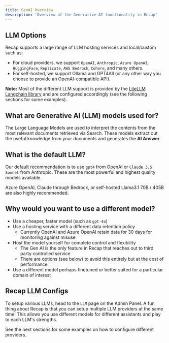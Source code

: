 ```yaml
---
title: GenAI Overview
description: 'Overview of the Generative AI functionality in Recap'
---
```


## LLM Options
Recap supports a large range of LLM hosting services and local/custom such as:

- For cloud providers, we support `OpenAI`, `Anthropic`, `Azure OpenAI`, `HuggingFace`, `Replicate`, `AWS Bedrock`, `Cohere`, and many others.
- For self-hosted, we support Ollama and GPT4All (or any other way you choose to provide an OpenAI-compatible API).

**Note:** Most of the different LLM support is provided by the [LiteLLM Langchain library](https://python.langchain.com/docs/integrations/chat/litellm)
and are configured accordingly (see the following sections for some examples).


## What are Generative AI (LLM) models used for?
The Large Language Models are used to interpret the contents from the most relevant documents retrieved via Search.
These models extract out the useful knowledge from your documents and generates the **AI Answer**.


## What is the default LLM?
Our default recommendation is to use `gpt4` from OpenAI or `Claude 3.5 Sonnet` from Anthropic. These are the most powerful and highest quality models available.

Azure OpenAI, Claude through Bedrock, or self-hosted Llama3.1 70B / 405B are also highly recommended. 

## Why would you want to use a different model?
- Use a cheaper, faster model (such as `gpt-4o`)
- Use a hosting service with a different data retention policy
    - Currently OpenAI and Azure OpenAI retain data for 30 days for monitoring against misuse
- Host the model yourself for complete control and flexibility
    - The Gen AI is the only feature in Recap that reaches out to third party controlled service
    - There are options (see below) to avoid this entirely but at the cost of performance
- Use a different model perhaps finetuned or better suited for a particular domain of interest


## Recap LLM Configs
To setup various LLMs, head to the `LLM` page on the Admin Panel. A fun thing about Recap is that 
you can setup multiple LLM providers at the same time! This allows you use different models for different
assistants and play to each LLM's strengths.

See the next sections for some examples on how to configure different providers.

